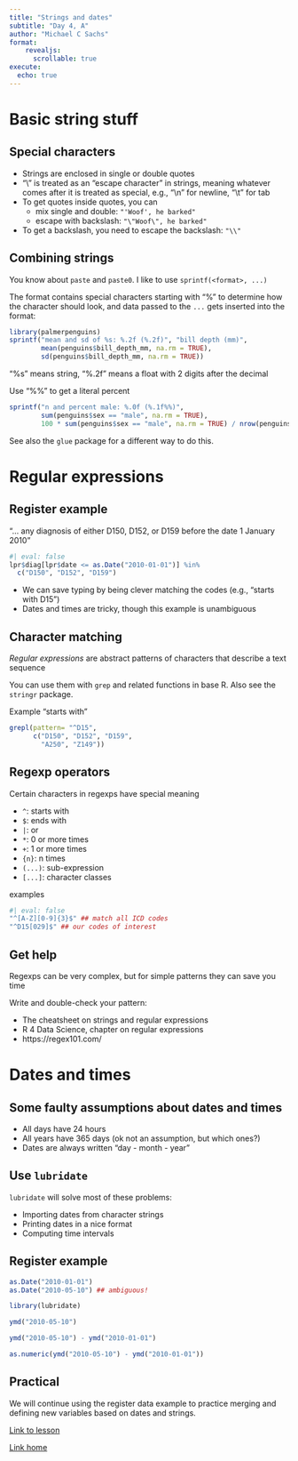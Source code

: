 ```yaml
---
title: "Strings and dates"
subtitle: "Day 4, A"
author: "Michael C Sachs"
format: 
    revealjs:
      scrollable: true
execute:
  echo: true
---
```


# Basic string stuff


## Special characters

- Strings are enclosed in single or double quotes
- "\\" is treated as an "escape character" in strings, meaning whatever comes after it is treated as special, e.g., "\\n" for newline, "\\t" for tab
- To get quotes inside quotes, you can 
    + mix single and double: `"'Woof', he barked"`
    + escape with backslash: `"\"Woof\", he barked"`
- To get a backslash, you need to escape the backslash: `"\\"`


## Combining strings

You know about `paste` and `paste0`. I like to use `sprintf(<format>, ...)`

The format contains special characters starting with "%" to determine how the character should look, and data passed to the `...` gets inserted into the format: 
```r
library(palmerpenguins)
sprintf("mean and sd of %s: %.2f (%.2f)", "bill depth (mm)", 
        mean(penguins$bill_depth_mm, na.rm = TRUE), 
        sd(penguins$bill_depth_mm, na.rm = TRUE))
```

"%s" means string, "%.2f" means a float with 2 digits after the decimal

Use "%%" to get a literal percent
```r
sprintf("n and percent male: %.0f (%.1f%%)", 
        sum(penguins$sex == "male", na.rm = TRUE), 
        100 * sum(penguins$sex == "male", na.rm = TRUE) / nrow(penguins) )
```


See also the `glue` package for a different way to do this.


# Regular expressions

## Register example

"... any diagnosis of either D150, D152, or D159 before the date 1 January 2010"

```r
#| eval: false
lpr$diag[lpr$date <= as.Date("2010-01-01")] %in% 
  c("D150", "D152", "D159")
```

- We can save typing by being clever matching the codes (e.g., "starts with D15")
- Dates and times are tricky, though this example is unambiguous



## Character matching

_Regular expressions_ are abstract patterns of characters that describe a text sequence

You can use them with `grep` and related functions in base R. Also see the `stringr` package.

Example "starts with"
```r
grepl(pattern= "^D15", 
      c("D150", "D152", "D159", 
        "A250", "Z149"))
```


## Regexp operators

Certain characters in regexps have special meaning

- `^`: starts with
- `$`: ends with
- `|`: or
- `*`: 0 or more times
- `+`: 1 or more times
- `{n}`: n times
- `(...)`: sub-expression
- `[...]`: character classes

examples
```r
#| eval: false
"^[A-Z][0-9]{3}$" ## match all ICD codes
"^D15[029]$" ## our codes of interest
```


## Get help

Regexps can be very complex, but for simple patterns they can save you time

Write and double-check your pattern: 

- The cheatsheet on strings and regular expressions
- R 4 Data Science, chapter on regular expressions
- https://regex101.com/


# Dates and times

## Some faulty assumptions about dates and times

- All days have 24 hours
- All years have 365 days (ok not an assumption, but which ones?)
- Dates are always written "day - month - year"

## Use `lubridate`

`lubridate` will solve most of these problems:

- Importing dates from character strings
- Printing dates in a nice format
- Computing time intervals

## Register example

```r
as.Date("2010-01-01")
as.Date("2010-05-10") ## ambiguous!

library(lubridate)

ymd("2010-05-10")

ymd("2010-05-10") - ymd("2010-01-01")

as.numeric(ymd("2010-05-10") - ymd("2010-01-01"))
```



## Practical

We will continue using the register data example to practice merging and defining new variables based on dates and strings.

[Link to lesson](../exercises/dates-and-strings.html)

[Link home](../index.html)
